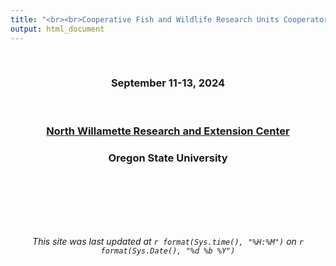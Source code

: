 ```yaml
---
title: "<br><br>Cooperative Fish and Wildlife Research Units Cooperator Run Forecasting Workshop"
output: html_document
---
```


<br>

### September 11-13, 2024

<br>

### [North Willamette Research and Extension Center](https://extension.oregonstate.edu/nwrec)

### Oregon State University

<style>
h1 {
  text-align: center;
}

h2 {
  text-align: center;
}

h3 {
  text-align: center;
}
</style>

<br><br><br><br><br>

<center>*This site was last updated at `r format(Sys.time(), "%H:%M")` on `r format(Sys.Date(), "%d %b %Y")`*</center>

